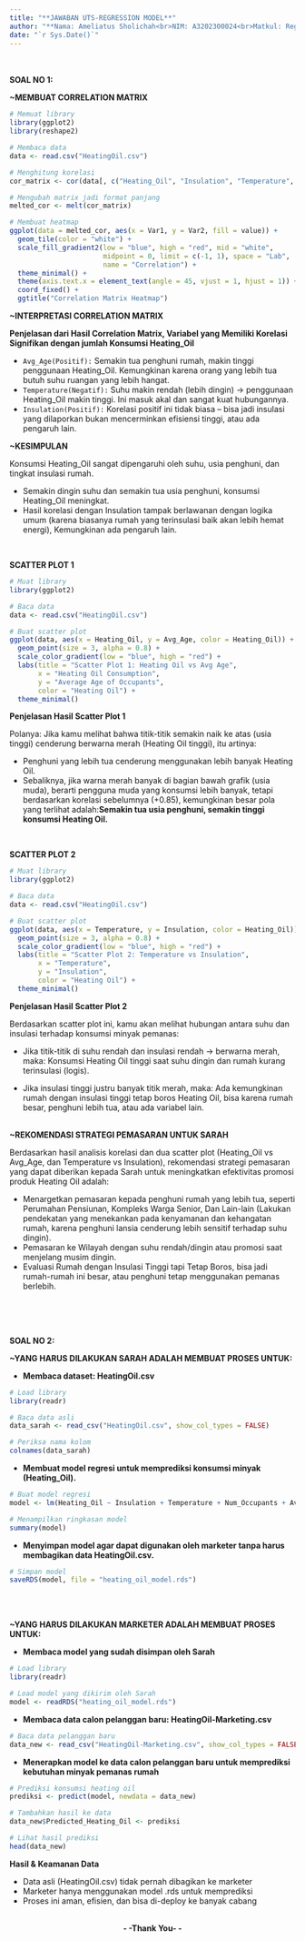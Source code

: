 ```yaml
---
title: "**JAWABAN UTS-REGRESSION MODEL**"
author: "**Nama: Ameliatus Sholichah<br>NIM: A3202300024<br>Matkul: Regression Model<br>Institut Teknologi Statistika dan Bisnis Muhammadiyah Semarang**"
date: "`r Sys.Date()`"
---
```

<br><br>
**SOAL NO 1:**

**~MEMBUAT CORRELATION MATRIX**
```r
# Memuat library
library(ggplot2)
library(reshape2)

# Membaca data
data <- read.csv("HeatingOil.csv")

# Menghitung korelasi
cor_matrix <- cor(data[, c("Heating_Oil", "Insulation", "Temperature", "Num_Occupants", "Avg_Age", "Home_Size")], use = "complete.obs")

# Mengubah matrix jadi format panjang
melted_cor <- melt(cor_matrix)

# Membuat heatmap
ggplot(data = melted_cor, aes(x = Var1, y = Var2, fill = value)) +
  geom_tile(color = "white") +
  scale_fill_gradient2(low = "blue", high = "red", mid = "white",
                       midpoint = 0, limit = c(-1, 1), space = "Lab",
                       name = "Correlation") +
  theme_minimal() +
  theme(axis.text.x = element_text(angle = 45, vjust = 1, hjust = 1)) +
  coord_fixed() +
  ggtitle("Correlation Matrix Heatmap")

```

**~INTERPRETASI CORRELATION MATRIX**

  **Penjelasan dari Hasil Correlation Matrix, Variabel yang Memiliki Korelasi Signifikan dengan jumlah Konsumsi Heating_Oil**

  *  `Avg_Age(Positif):` Semakin tua penghuni rumah, makin tinggi penggunaan Heating_Oil. Kemungkinan karena orang yang lebih tua butuh suhu ruangan yang lebih hangat.
  *  `Temperature(Negatif):` Suhu makin rendah (lebih dingin) → penggunaan Heating_Oil makin tinggi. Ini masuk akal dan sangat kuat hubungannya.
  *  `Insulation(Positif):` Korelasi positif ini tidak biasa – bisa jadi insulasi yang dilaporkan bukan mencerminkan efisiensi tinggi, atau ada pengaruh lain.

**~KESIMPULAN**

Konsumsi Heating_Oil sangat dipengaruhi oleh suhu, usia penghuni, dan tingkat insulasi rumah.

  *   Semakin dingin suhu dan semakin tua usia penghuni, konsumsi Heating_Oil meningkat.
  *   Hasil korelasi dengan Insulation tampak berlawanan dengan logika umum (karena biasanya rumah yang terinsulasi baik akan lebih hemat energi), Kemungkinan ada pengaruh lain.
  
<br>

**SCATTER PLOT 1**
```r
# Muat library
library(ggplot2)

# Baca data
data <- read.csv("HeatingOil.csv")

# Buat scatter plot
ggplot(data, aes(x = Heating_Oil, y = Avg_Age, color = Heating_Oil)) +
  geom_point(size = 3, alpha = 0.8) +
  scale_color_gradient(low = "blue", high = "red") +
  labs(title = "Scatter Plot 1: Heating Oil vs Avg Age",
       x = "Heating Oil Consumption",
       y = "Average Age of Occupants",
       color = "Heating Oil") +
  theme_minimal()
```


**Penjelasan Hasil Scatter Plot 1**

Polanya:
Jika kamu melihat bahwa titik-titik semakin naik ke atas (usia tinggi) cenderung berwarna merah (Heating Oil tinggi), itu artinya:

  *   Penghuni yang lebih tua cenderung menggunakan lebih banyak Heating Oil.
  *   Sebaliknya, jika warna merah banyak di bagian bawah grafik (usia muda), berarti pengguna muda yang konsumsi lebih banyak, tetapi berdasarkan korelasi sebelumnya (+0.85), kemungkinan besar pola yang terlihat adalah:**Semakin tua usia penghuni, semakin tinggi konsumsi Heating Oil.**
  
<br>

**SCATTER PLOT 2**
```r
# Muat library
library(ggplot2)

# Baca data
data <- read.csv("HeatingOil.csv")

# Buat scatter plot
ggplot(data, aes(x = Temperature, y = Insulation, color = Heating_Oil)) +
  geom_point(size = 3, alpha = 0.8) +
  scale_color_gradient(low = "blue", high = "red") +
  labs(title = "Scatter Plot 2: Temperature vs Insulation",
       x = "Temperature",
       y = "Insulation",
       color = "Heating Oil") +
  theme_minimal()
```


**Penjelasan Hasil Scatter Plot 2**

Berdasarkan scatter plot ini, kamu akan melihat hubungan antara suhu dan insulasi terhadap konsumsi minyak pemanas:

  *   Jika titik-titik di suhu rendah dan insulasi rendah → berwarna merah, maka: Konsumsi Heating Oil tinggi saat suhu dingin dan rumah kurang terinsulasi (logis).

  *   Jika insulasi tinggi justru banyak titik merah, maka: Ada kemungkinan rumah dengan insulasi tinggi tetap boros Heating Oil, bisa karena rumah besar, penghuni lebih tua, atau ada variabel lain.
<br><br>  

**~REKOMENDASI STRATEGI PEMASARAN UNTUK SARAH**

Berdasarkan hasil analisis korelasi dan dua scatter plot (Heating_Oil vs Avg_Age, dan Temperature vs Insulation), rekomendasi strategi pemasaran yang dapat diberikan kepada Sarah untuk meningkatkan efektivitas promosi produk Heating Oil adalah:

  *   Menargetkan pemasaran kepada penghuni rumah yang lebih tua, seperti Perumahan Pensiunan, Kompleks Warga Senior, Dan Lain-lain (Lakukan pendekatan yang menekankan pada kenyamanan dan kehangatan rumah, karena penghuni lansia cenderung lebih sensitif terhadap suhu dingin).
  *   Pemasaran ke Wilayah dengan suhu rendah/dingin atau promosi saat menjelang musim dingin.
  *   Evaluasi Rumah dengan Insulasi Tinggi tapi Tetap Boros, bisa jadi rumah-rumah ini besar, atau penghuni tetap menggunakan pemanas berlebih.
  
<br><br><br>
  
  
**SOAL NO 2:**

**~YANG HARUS DILAKUKAN SARAH ADALAH MEMBUAT PROSES UNTUK:**

  *   **Membaca dataset: HeatingOil.csv**
```r
# Load library
library(readr)

# Baca data asli
data_sarah <- read_csv("HeatingOil.csv", show_col_types = FALSE)

# Periksa nama kolom
colnames(data_sarah)
```

  *   **Membuat model regresi untuk memprediksi konsumsi minyak (Heating_Oil).**

```r

# Buat model regresi
model <- lm(Heating_Oil ~ Insulation + Temperature + Num_Occupants + Avg_Age + Home_Size, data = data_sarah)

# Menampilkan ringkasan model
summary(model)
```

  *   **Menyimpan model agar dapat digunakan oleh marketer tanpa harus membagikan data HeatingOil.csv.**

```r
# Simpan model
saveRDS(model, file = "heating_oil_model.rds")
```

<br><br>


**~YANG HARUS DILAKUKAN MARKETER ADALAH MEMBUAT PROSES UNTUK:**

  *   **Membaca model yang sudah disimpan oleh Sarah**

```r
# Load library
library(readr)

# Load model yang dikirim oleh Sarah
model <- readRDS("heating_oil_model.rds")
```

  *   **Membaca data calon pelanggan baru: HeatingOil-Marketing.csv**
  
```r
# Baca data pelanggan baru
data_new <- read_csv("HeatingOil-Marketing.csv", show_col_types = FALSE)
```

  *   **Menerapkan model ke data calon pelanggan baru untuk memprediksi kebutuhan minyak pemanas rumah**
  
```r
# Prediksi konsumsi heating oil
prediksi <- predict(model, newdata = data_new)

# Tambahkan hasil ke data
data_new$Predicted_Heating_Oil <- prediksi

# Lihat hasil prediksi
head(data_new)
```


**Hasil & Keamanan Data**

  *   Data asli (HeatingOil.csv) tidak pernah dibagikan ke marketer
  *   Marketer hanya menggunakan model .rds untuk memprediksi
  *   Proses ini aman, efisien, dan bisa di-deploy ke banyak cabang
  
<br>
<center>**- -Thank You- -**</center>
<br>
